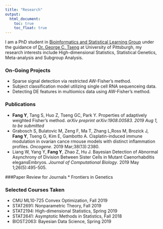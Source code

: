 ```yaml
---
title: "Research"
output:
  html_document:
    toc: true
    toc_float: true
---
```


I am a PhD student in [Bioinformatics and Statistical Learning Group](https://tsenglab.biostat.pitt.edu) under the guidance of [Dr. George C. Tseng](http://www.pitt.edu/~ctseng/) at University of Pittsburgh, my research interests include High-dimensional Statistics, Statistical Genetics, Meta-analysis and Subgroup Analysis.

### On-Going Projects
* Sparse signal detection via restricted AW-Fisher's method.  
* Subject classification model utilizing single cell RNA sequenceing data.
* Detecting DE features in multiomics data using
AW-Fisher's method.

### Publications
*  **Fang Y**, Tang S, Huo Z, Tseng GC, Park Y. Properties of adaptively weighted Fisher’s method. *arXiv preprint arXiv:1908.00583. 2019 Aug 1, to be submitted*
* Grabosch S, Bulatovic M, Zeng F, Ma T, Zhang L,Ross M, Brozick J, **Fang Y**, Tseng G, Kim E, Gambotto A. Cisplatin-induced immune modulation in ovarian cance rmouse models with distinct inflammation profiles. *Oncogene*. 2019 Mar;38(13):2380.
*  Liang W, Yang Y, **Fang Y**, Zhao Z, Hu J. Bayesian Detection of Abnormal Asynchrony of Division Between Sister Cells in Mutant Caenorhabditis elegansEmbryos. *Journal of Computational Biology*. 2019 May 1;26(5):495-505.

###Paper  Review for Journals
* Frontiers in Genetics


### Selected Courses Taken
* CMU ML10-725 Convex Optimization, Fall 2019
* STAT2691: Nonparametric Theory, Fall 2019
* STAT2194: High-dimensional Statistics, Spring 2019
* STAT2641: Asymptotic Methods in Statistics, Fall 2018  
* BIOST2063: Bayesian Data Science, Spring 2019
